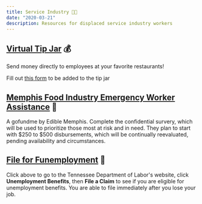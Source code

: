 ```yaml
---
title: Service Industry 👩‍🍳
date: "2020-03-21"
description: Resources for displaced service industry workers
---
```


## [Virtual Tip Jar](https://docs.google.com/spreadsheets/d/1ToAhSOm0SN7u0blufJVNU8i-Tf24zGz5LHg8ClfnCk8/edit?usp=sharing) 💰
Send money directly to employees at your favorite restaurants!

Fill out [this form](https://docs.google.com/forms/d/e/1FAIpQLSd50axYGcCPOn5NRE_gw52n36hgJDLw5vhDCDDOClAILkB_eg/viewform?usp=sf_link) to be added to the tip jar

## [Memphis Food Industry Emergency Worker Assistance](https://www.gofundme.com/f/memphisfoodworkers) 💸

A gofundme by Edible Memphis. Complete the confidential survery, which will be used to prioritize those most at risk and in need. They plan to start with $250 to $500 disbursements, which will be continually reevaluated, pending availability and circumstances.

## [File for Funemployment](https://www.jobs4tn.gov/) 📄
Click above to go to the Tennessee Department of Labor's website, click <b>Unemployment Benefits</b>, then <b>File a Claim</b> to see if you are eligible for unemployment benefits. You are able to file immediately after you lose your job.
